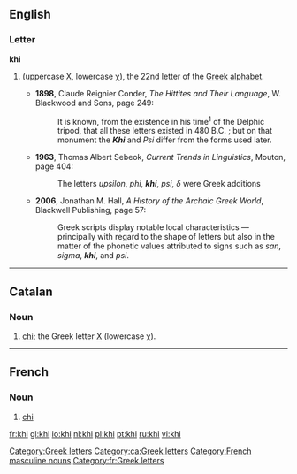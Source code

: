 ==English==

===Letter===
'''khi'''

# {{alternative spelling of|chi}} (uppercase [[Χ]], lowercase [[χ]]), the 22nd letter of the [[Greek alphabet]].
#* '''1898''', Claude Reignier Conder, ''The Hittites and Their Language'', W. Blackwood and Sons, page 249:
#*:  It is known, from the existence in his time<sup>1</sup> of the Delphic tripod, that all these letters existed in 480 B.C. ; but on that monument the '''''Khi''''' and ''Psi'' differ from the forms used later. 
#* '''1963''', Thomas Albert Sebeok, ''Current Trends in Linguistics'', Mouton, page 404:
#*: The letters ''upsilon'', ''phi'', '''''khi''''', ''psi'', ''δ'' were Greek additions
#* '''2006''', Jonathan M. Hall, ''A History of the Archaic Greek World'', Blackwell Publishing, page 57:
#*: Greek scripts display notable local characteristics — principally with regard to the shape of letters but also in the matter of the phonetic values attributed to signs such as ''san'', ''sigma'', '''''khi''''', and ''psi''.

[[Category:Greek letters]]

----

==Catalan==

===Noun===
{{ca-noun|f}}
# [[chi]]; the Greek letter [[Χ]] (lowercase [[χ]]). [[Category:ca:Greek letters]]

----

==French==

===Noun===
{{infl|fr|noun}} {{m|inv}}

# [[chi]] {{gloss|Greek letter}}

[[Category:French masculine nouns]]
[[Category:fr:Greek letters]]

[[fr:khi]]
[[gl:khi]]
[[io:khi]]
[[nl:khi]]
[[pl:khi]]
[[pt:khi]]
[[ru:khi]]
[[vi:khi]]